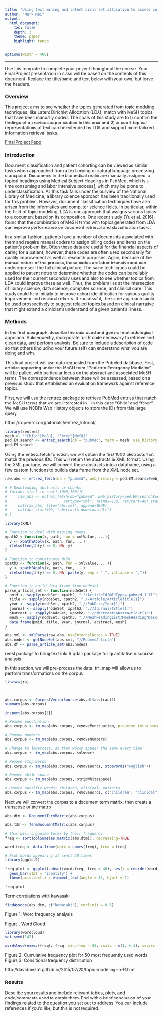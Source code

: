 ```yaml
---
title: "Using text mining and latent dirichlet allocation to assess collinearity of topics with MeSH terms"
author: "Mark Mai"
output: 
  html_document:
    toc: false 
    depth: 3 
    theme: paper 
    highlight: tango
---
```

```r
options(width = 400)
```  
***
Use this template to complete your project throughout the course. Your Final Project presentation in class will be based on the contents of this document. Replace the title/name and text below with your own, but leave the headers.

### Overview
This project aims to see whether the topics generated from topic modeling techniques, like Latent Dirichlet Allocation (LDA), match with MeSH topics that have been manually coded.  The goals of this study are to 1) confirm the findings of a previous paper studied in this area and 2) to see if topical representations of text can be extended by LDA and support more tailored information retrieval tasks.

[Final Project Repo](https://github.com/markmaiwords/BMIN503_Final_Project)

### Introduction 
Document classification and patient cohorting can be viewed as similar tasks when approached from a text mining or natural language processing standpoint.  Documents in the biomedical realm are manually assigned to topical headings using Medical Subject Headings in PubMed, which is a time consuming and labor intensive process[1](https://dl.acm.org/citation.cfm?id=2110450), which may be prone to underclassification.  As this task falls under the purview of the National Library of Medicine, a library science approach has been traditionally used for this problem.  However, document classification techniques have also arisen from the informatics and computer science fields.  In particular, within the field of topic modeling, LDA is one approach that assigns various topics to a document based on its composition.  One recent study (Yu et al. 2016), found that the combination of MeSH terms with topics generated from LDA can improve performance on document retrieval and classificaiton tasks.

In a similar fashion, patients have a number of documents associated with them and require manual coders to assign billing codes and items on the patient's problem list.  Often these data are useful for the financial aspects of caring for a patient; however, these codes are often used secondarily for quality improvement as well as research purposes.  Again, because of the manual nature of the process, these codes are labor intensive and can underrepresent the full clinical picture.  The same techniques could be applied to patient notes to determine whether the codes can be reliably used for their current secondary uses and also to see whether topics from LDA could improve these as well.  Thus, the problem lies at the intersection of library science, data science, computer science, and clinical care.  This study could help initially to improve cohort identification for various quality improvement and research efforts.  If successful, the same approach could be used prospectively to suggest related topics based on clinical narrative that might extend a clinician's understand of a given patient's illness.

### Methods
In the first paragraph, describe the data used and general methodological approach. Subsequently, incorporate full R code necessary to retrieve and clean data, and perform analysis. Be sure to include a description of code so that others (including your future self) can understand what you are doing and why. 

This final project will use data requested from the PubMed database.  First, articles appearing under the MeSH term "Pediatric Emergency Medicine" will be pulled, with particular focus on the abstract and associated MeSH terms.  The correspondence between these will be assessed, based on a previous study that established an evaluation framework against reference topics.  

First, we will use the rentrez package to retrieve PubMed entries that match the MeSH terms that we are interested in - in this case "Child" and "fever".  We will use NCBI's Web History objects to store the IDs from this large query.

https://ropensci.org/tutorials/rentrez_tutorial/
```r
library(rentrez)
mesh <- '"Child"[MeSH], "Fever"[MeSH]'
ped.EM.search <- entrez_search(db = "pubmed", term = mesh, use_history = TRUE)
ped.EM.search
```


Using the entrez_fetch function, we will obtain the first 1000 abstracts that match the previous IDs.  This will return the abstracts in XML format.  Using the XML package, we will convert these abstracts into a dataframe, using a few custom functions to build a data frame from the XML node set.
```r
raw.abs <- entrez_fetch(db = "pubmed", web_history = ped.EM.search$web_history, rettype = "xml", retmax = 1000)

# # Downloading abstracts in chunks
# for(abs_start in seq(1,1000,100)){
#     raw_abs <- entrez_fetch(db="pubmed", web_history=ped.EM.search$web_history,
#                          rettype="xml", retmax=100, retstart=abs_start)
#     cat(raw_abs, file="abs.xml", append=TRUE)
#     cat(abs_start+99, "abstracts downloaded\r")
# }

library(XML)

# Function to deal with missing nodes
xpath2 <-function(x, path, fun = xmlValue, ...){
  y <- xpathSApply(x, path, fun, ...)
  ifelse(length(y) == 0, NA, y)
}

# Function to concatenate MeSH 
xpath3 <- function(x, path, fun = xmlValue, ...){
  y <- xpathSApply(x, path, fun, ...)
  ifelse(length(y) == 0, NA, paste(y, sep = " ", collapse = ","))
}

# Function to build data frame from nodeset
parse_article_set <- function(nodeSet) {
  pmid <- sapply(nodeSet, xpath2, ".//ArticleId[@IdType='pubmed'][1]")
  title <- sapply(nodeSet, xpath2, ".//Article/ArticleTitle[1]")
  year <- sapply(nodeSet, xpath2, ".//PubDate/Year[1]")
  journal <- sapply(nodeSet, xpath2, ".//Journal/Title[1]")
  abstract <- sapply(nodeSet, xpath2, ".//Abstract/AbstractText[1]")
  mesh <- sapply(nodeSet, xpath3, ".//MeshHeadingList/MeshHeading/DescriptorName")
  data.frame(pmid, title, year, journal, abstract, mesh)
}

abs.xml <- xmlParse(raw.abs, useInternalNodes = TRUE)
abs.nodes <- getNodeSet(abs.xml, "//PubmedArticle")
abs.df <- parse_article_set(abs.nodes)
```


rvest package to bring text into R
qdap package for quantitative discourse analysis

In this section, we will pre-process the data.  tm_map will allow us to perform transformations on the corpus

```r
library(tm)



abs.corpus <- Corpus(VectorSource(abs.df$abstract))
summary(abs.corpus)

inspect(abs.corpus[1])

# Remove punctuation
abs.corpus <- tm_map(abs.corpus, removePunctuation, preserve_intra_word_dashes = TRUE)

# Remove numbers
abs.corpus <- tm_map(abs.corpus, removeNumbers)

# Change to lowercase, so that words appear the same every time
abs.corpus <- tm_map(abs.corpus, tolower)

# Remove stop words
abs.corpus <- tm_map(abs.corpus, removeWords, stopwords("english"))

# Remove white space
abs.corpus <- tm_map(abs.corpus, stripWhitespace)

# Remove specific words: children, clinical, patients
abs.corpus <- tm_map(abs.corpus, removeWords, c("children", "clinical", "patients"))

```

Next we will convert the corpus to a document term matrix, then create a transpose of the matrix

```r
abs.dtm <- DocumentTermMatrix(abs.corpus)

abs.tdm <- TermDocumentMatrix(abs.corpus)

# this will organize terms by their frequency
freq <- sort(colSums(as.matrix(abs.dtm)), decreasing=TRUE)   

word.freq <- data.frame(word = names(freq), freq = freq)

# Plot words appearing at least 30 times
library(ggplot2)

freq.plot <- ggplot(subset(word.freq, freq > 40), aes(x = reorder(word, -freq), y = freq)) +
  geom_bar(stat = "identity") +
  theme(axis.text.x = element_text(angle = 45, hjust = 1))

freq.plot
```

Term correlations with kawasaki

```r
findAssocs(abs.dtm, c("kawasaki"), corlimit = 0.5)
```


Figure 1. Word frequency analysis



Figure . Word Cloud

```r
library(wordcloud)
set.seed(142)

wordcloud(names(freq), freq, min.freq = 30, scale = c(5, 0.1), colors = brewer.pal(6, "Dark2"))
```


Figure 2. Cumulative frequency plot for 50 most frequently used words
Figure 3. Conditional frequency distribution


http://davidmeza1.github.io/2015/07/20/topic-modeling-in-R.html

### Results
Describe your results and include relevant tables, plots, and code/comments used to obtain them. End with a brief conclusion of your findings related to the question you set out to address. You can include references if you'd like, but this is not required.
